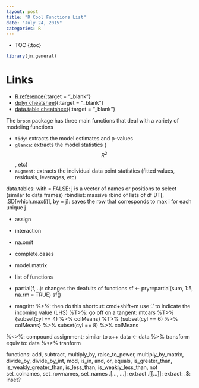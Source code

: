```yaml
---
layout: post
title: "R Cool Functions List"
date: "July 24, 2015"
categories: R
---
```


* TOC
{:toc}

```r
library(jn.general)
```

# Links

* [R reference][r_ref]{:target = "_blank"}
* [dplyr cheatsheet][dplyr_ref]{:target = "_blank"}
* [data.table cheatsheet][data.table_ref]{:target = "_blank"}

[r_ref]: https://drive.google.com/file/d/0B5VF_idvHAmMMWN5dmhaT05IRkk/view?usp=sharing
[dplyr_ref]: https://drive.google.com/file/d/0B5VF_idvHAmMblBxTjEwRWZXYjQ/view?usp=sharing
[data.table_ref]: https://drive.google.com/file/d/0B5VF_idvHAmMYUtxVHVUVFVDbGc/view?usp=sharing

The `broom` package has three main functions that deal with a variety of modeling functions

* `tidy`: extracts the model estimates and p-values
* `glance`: extracts the model statistics ($$R^2$$, etc)
* `augment`: extracts the individual data point statistics (fitted values, residuals, leverages, etc)


data.tables:
with = FALSE: j is a vector of names or positions to select (similar to data frames)
rbindlist: massive rbind of lists of df
DT[, .SD[which.max(i)], by = j]: saves the row that corresponds to max i for each unique j


* assign
* interaction
* na.omit
* complete.cases
* model.matrix

* list of functions

* partial(f, ..): changes the deafults of functions
sf <- pryr::partial(sum, 1:5, na.rm = TRUE)
sf()

* magrittr
%>%: then do this
shortcut: cmd+shift+m
use '.' to indicate the incoming value (LHS)
%T>%: go off on a tangent:
mtcars  %T>% {subset(cyl ==  4) %>% colMeans} %T>% {subset(cyl == 6) %>% colMeans} %>% subset(cyl == 8) %>% colMeans

%<>%: compound assignment; similar to x++
data <- data %>% transform
equiv to:
data %<>% tranform

functions:
add, subtract, multiply_by, raise_to_power, multiply_by_matrix, divide_by, divide_by_int, mod, is_in, and, or, equals, is_greater_than, is_weakly_greater_than, is_less_than, is_weakly_less_than, not
set_colnames, set_rownames, set_names
.[..., ...]: extract
.[[...]]: extract:
.$: inset?




